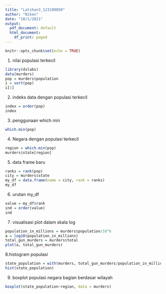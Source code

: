 ```yaml
---
title: "Latihan3_123190050"
author: "Niken"
date: "10/1/2021"
output:
  pdf_document: default
  html_document:
    df_print: paged
---
```


```r
knitr::opts_chunk$set(echo = TRUE)
```

1. nilai populasi terkecil

```r
library(dslabs)
data(murders)
pop = murders$population
i = sort(pop)
i[1]

```

2. indeks data dengan populasi terkecil

```r
index = order(pop)
index
```

3. penggunaan which min

```r
which.min(pop)
```

4. Negara dengan populasi terkecil

```r
region = which.min(pop)
murders$state[region]
```

5. data frame baru
```r
ranks = rank(pop)
city = murders$state
my_df = data.frame(name = city, rank = ranks)
my_df
```
6. urutan my_df
```r
value = my_df$rank
ind = order(value)
ind
```

7. visualisasi plot dalam skala log
```r
population_in_millions = murders$population/10^6
a = log10(population_in_millions)
total_gun_murders = murders$total
plot(a, total_gun_murders) 
```

8.histogram populasi
```r
state_population = with(murders, total_gun_murders/population_in_millions) 
hist(state_population)
```

9. boxplot populasi negara bagian berdasar wilayah
```r
boxplot(state_population~region, data = murders)
```